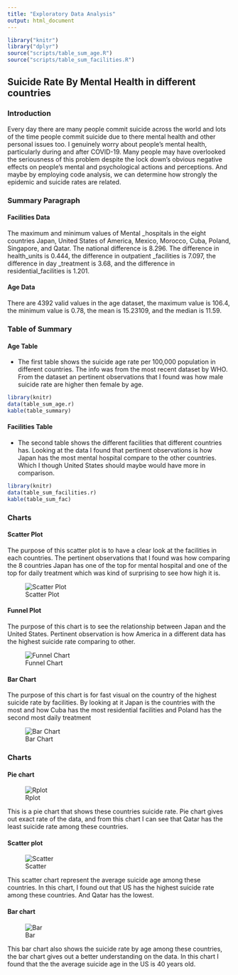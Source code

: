 ```yaml
---
title: "Exploratory Data Analysis"
output: html_document
---
```

```r
library("knitr")
library("dplyr")
source("scripts/table_sum_age.R")
source("scripts/table_sum_facilities.R")
```

## Suicide Rate By Mental Health in different countries

### Introduction

Every day there are many people commit suicide across the world and lots of the time people commit suicide due to there mental health and other personal issues too. I genuinely worry about people's mental health, particularly during and after COVID-19. Many people may have overlooked the seriousness of this problem despite the lock down's obvious negative effects on people's mental and psychological actions and perceptions. And maybe by employing code analysis, we can determine how strongly the epidemic and suicide rates are related.

### Summary Paragraph

#### Facilities Data

The maximum and minimum values of Mental \_hospitals in the eight countries Japan, United States of America, Mexico, Morocco, Cuba, Poland, Singapore, and Qatar. The national difference is 8.296. The difference in health_units is 0.444, the difference in outpatient \_facilities is 7.097, the difference in day \_treatment is 3.68, and the difference in residential_facilities is 1.201.

#### Age Data

There are 4392 valid values in the age dataset, the maximum value is 106.4, the minimum value is 0.78, the mean is 15.23109, and the median is 11.59.

### Table of Summary

#### Age Table

-   The first table shows the suicide age rate per 100,000 population in different countries. The info was from the most recent dataset by WHO. From the dataset an pertinent observations that I found was how male suicide rate are higher then female by age.

```r
library(knitr)
data(table_sum_age.r)
kable(table_summary)
```

#### Facilities Table

-   The second table shows the different facilities that different countries has. Looking at the data I found that pertinent observations is how Japan has the most mental hospital compare to the other countries. Which I though United States should maybe would have more in comparison.

```r
library(knitr)
data(table_sum_facilities.r)
kable(table_sum_fac)
```

### Charts

#### Scatter Plot

The purpose of this scatter plot is to have a clear look at the facilities in each countries. The pertinent observations that I found was how comparing the 8 countries Japan has one of the top for mental hospital and one of the top for daily treatment which was kind of surprising to see how high it is.

![Scatter Plot](images/Fac_Scatter.png)

#### Funnel Plot

The purpose of this chart is to see the relationship between Japan and the United States. Pertinent observation is how America in a different data has the highest suicide rate comparing to other.

![Funnel Chart](images/Fac_Funnel.png)

#### Bar Chart

The purpose of this chart is for fast visual on the country of the highest suicide rate by facilities. By looking at it Japan is the countries with the most and how Cuba has the most residential facilities and Poland has the second most daily treatment

![Bar Chart](images/Fac_Bar.png)

### Charts

#### Pie chart

![Rplot](https://user-images.githubusercontent.com/108854993/183355555-d52b2834-b352-4b13-9029-3a24cc4017cd.png)

This is a pie chart that shows these countries suicide rate. Pie chart gives out exact rate of the data, and from this chart I can see that Qatar has the least suicide rate among these countries.

#### Scatter plot

![Scatter](https://user-images.githubusercontent.com/108854993/183532942-7cb8434d-e4cc-48af-8c9e-b8eddc1d927a.png)

This scatter chart represent the average suicide age among these countries. In this chart, I found out that US has the highest suicide rate among these countries. And Qatar has the lowest.

#### Bar chart

![Bar](https://user-images.githubusercontent.com/108854993/183533034-d5a955ca-497f-4b5e-bfb9-2c1ad17a1a83.png)

This bar chart also shows the suicide rate by age among these countries, the bar chart gives out a better understanding on the data. In this chart I found that the the average suicide age in the US is 40 years old.
